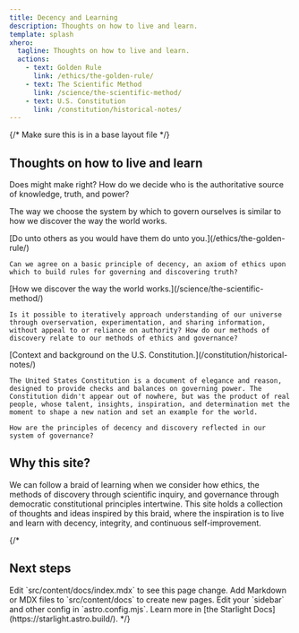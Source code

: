 ```yaml
---
title: Decency and Learning
description: Thoughts on how to live and learn.
template: splash
xhero:
  tagline: Thoughts on how to live and learn.
  actions:
    - text: Golden Rule
      link: /ethics/the-golden-rule/
    - text: The Scientific Method
      link: /science/the-scientific-method/
    - text: U.S. Constitution
      link: /constitution/historical-notes/
---
```


{/* Make sure this is in a base layout file */}


## Thoughts on how to live and learn

Does might make right? How do we decide who is the authoritative source of knowledge, truth, and power?

The way we choose the system by which to govern ourselves is similar to how we discover the way the world works.

<CardGrid>
  <Card title="The Golden Rule">
    [Do unto others as you would have them do unto you.](/ethics/the-golden-rule/)

    Can we agree on a basic principle of decency, an axiom of ethics upon which to build rules for governing and discovering truth?
  </Card>
  <Card title="The Scientific Method">
    [How we discover the way the world works.](/science/the-scientific-method/)

    Is it possible to iteratively approach understanding of our universe through overservation, experimentation, and sharing information, without appeal to or reliance on authority? How do our methods of discovery relate to our methods of ethics and governance?
  </Card>
  <Card title="U.S. Constitution">
    [Context and background on the U.S. Constitution.](/constitution/historical-notes/)

    The United States Constitution is a document of elegance and reason, designed to provide checks and balances on governing power. The Constitution didn't appear out of nowhere, but was the product of real people, whose talent, insights, inspiration, and determination met the moment to shape a new nation and set an example for the world.

    How are the principles of decency and discovery reflected in our system of governance?
  </Card>
</CardGrid>

## Why this site?

We can follow a braid of learning when we consider how ethics, the methods of discovery through scientific inquiry, and governance through democratic constitutional principles intertwine. This site holds a collection of thoughts and ideas inspired by this braid, where the inspiration is to live and learn with decency, integrity, and continuous self-improvement.

{/*
## Next steps

<CardGrid stagger>
	<Card title="Update content" icon="pencil">
		Edit `src/content/docs/index.mdx` to see this page change.
	</Card>
	<Card title="Add new content" icon="add-document">
		Add Markdown or MDX files to `src/content/docs` to create new pages.
	</Card>
	<Card title="Configure your site" icon="setting">
		Edit your `sidebar` and other config in `astro.config.mjs`.
	</Card>
	<Card title="Read the docs" icon="open-book">
		Learn more in [the Starlight Docs](https://starlight.astro.build/).
	</Card>
</CardGrid>
*/}
